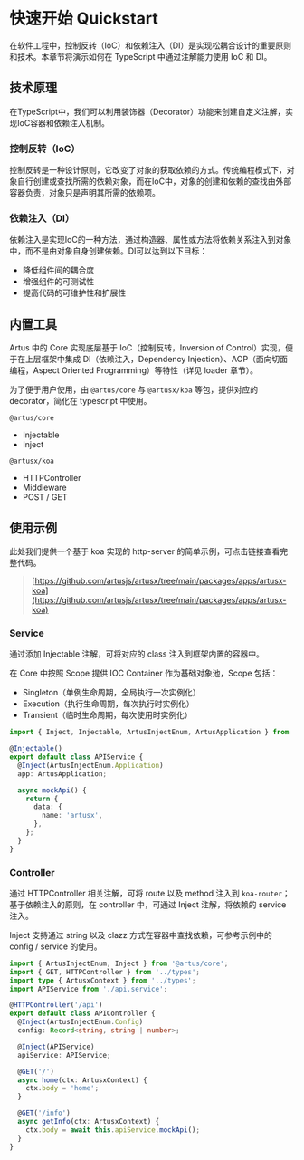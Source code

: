 # 快速开始 Quickstart

在软件工程中，控制反转（IoC）和依赖注入（DI）是实现松耦合设计的重要原则和技术。本章节将演示如何在 TypeScript 中通过注解能力使用 IoC 和 DI。

## 技术原理

在TypeScript中，我们可以利用装饰器（Decorator）功能来创建自定义注解，实现IoC容器和依赖注入机制。

### 控制反转（IoC）

控制反转是一种设计原则，它改变了对象的获取依赖的方式。传统编程模式下，对象自行创建或查找所需的依赖对象，而在IoC中，对象的创建和依赖的查找由外部容器负责，对象只是声明其所需的依赖项。

### 依赖注入（DI）

依赖注入是实现IoC的一种方法，通过构造器、属性或方法将依赖关系注入到对象中，而不是由对象自身创建依赖。DI可以达到以下目标：

- 降低组件间的耦合度
- 增强组件的可测试性
- 提高代码的可维护性和扩展性

## 内置工具

Artus 中的 Core 实现底层基于 IoC（控制反转，Inversion of Control）实现，便于在上层框架中集成 DI（依赖注入，Dependency Injection）、AOP（面向切面编程，Aspect Oriented Programming）等特性（详见 loader 章节）。

为了便于用户使用，由 `@artus/core` 与 `@artusx/koa` 等包，提供对应的 decorator，简化在 typescript 中使用。

`@artus/core`

- Injectable
- Inject

`@artusx/koa`

- HTTPController
- Middleware
- POST / GET

## 使用示例

此处我们提供一个基于 koa 实现的 http-server 的简单示例，可点击链接查看完整代码。

> [https://github.com/artusjs/artusx/tree/main/packages/apps/artusx-koa](https://github.com/artusjs/artusx/tree/main/packages/apps/artusx-koa)

### Service

通过添加 Injectable 注解，可将对应的 class 注入到框架内置的容器中。

在 Core 中按照 Scope 提供 IOC Container 作为基础对象池，Scope 包括：

- Singleton（单例生命周期，全局执行一次实例化）
- Execution（执行生命周期，每次执行时实例化）
- Transient（临时生命周期，每次使用时实例化）

```ts filename="service/api.ts"
import { Inject, Injectable, ArtusInjectEnum, ArtusApplication } from '@artus/core';

@Injectable()
export default class APIService {
  @Inject(ArtusInjectEnum.Application)
  app: ArtusApplication;

  async mockApi() {
    return {
      data: {
        name: 'artusx',
      },
    };
  }
}
```

### Controller

通过 HTTPController 相关注解，可将 route 以及 method 注入到 `koa-router`；基于依赖注入的原则，在 controller 中，可通过 Inject 注解，将依赖的 service 注入。

Inject 支持通过 string 以及 clazz 方式在容器中查找依赖，可参考示例中的 config / service 的使用。

```ts filename="controller/api.ts"
import { ArtusInjectEnum, Inject } from '@artus/core';
import { GET, HTTPController } from '../types';
import type { ArtusxContext } from '../types';
import APIService from './api.service';

@HTTPController('/api')
export default class APIController {
  @Inject(ArtusInjectEnum.Config)
  config: Record<string, string | number>;

  @Inject(APIService)
  apiService: APIService;

  @GET('/')
  async home(ctx: ArtusxContext) {
    ctx.body = 'home';
  }

  @GET('/info')
  async getInfo(ctx: ArtusxContext) {
    ctx.body = await this.apiService.mockApi();
  }
}
```
